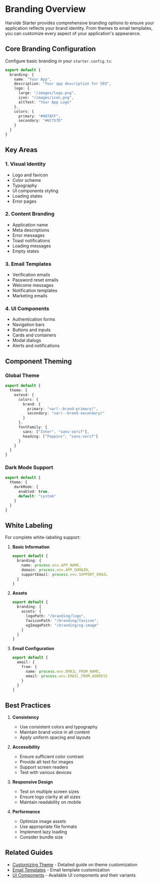 # Branding Overview

Harvide Starter provides comprehensive branding options to ensure your application reflects your brand identity. From themes to email templates, you can customize every aspect of your application's appearance.

## Core Branding Configuration

Configure basic branding in your `starter.config.ts`:

```typescript
export default {
  branding: {
    name: "Your App",
    description: "Your app description for SEO",
    logo: {
      large: "/images/logo.png",
      icon: "/images/icon.png",
      altText: "Your App Logo"
    },
    colors: {
      primary: "#007AFF",
      secondary: "#6C757D"
    }
  }
}
```

## Key Areas

### 1. Visual Identity

- Logo and favicon
- Color scheme
- Typography
- UI components styling
- Loading states
- Error pages

### 2. Content Branding

- Application name
- Meta descriptions
- Error messages
- Toast notifications
- Loading messages
- Empty states

### 3. Email Templates

- Verification emails
- Password reset emails
- Welcome messages
- Notification templates
- Marketing emails

### 4. UI Components

- Authentication forms
- Navigation bars
- Buttons and inputs
- Cards and containers
- Modal dialogs
- Alerts and notifications

## Component Theming

### Global Theme

```typescript
export default {
  theme: {
    extend: {
      colors: {
        brand: {
          primary: "var(--brand-primary)",
          secondary: "var(--brand-secondary)"
        }
      },
      fontFamily: {
        sans: ["Inter", "sans-serif"],
        heading: ["Poppins", "sans-serif"]
      }
    }
  }
}
```

### Dark Mode Support

```typescript
export default {
  theme: {
    darkMode: {
      enabled: true,
      default: "system"
    }
  }
}
```

## White Labeling

For complete white-labeling support:

1. **Basic Information**
   ```typescript
   export default {
     branding: {
       name: process.env.APP_NAME,
       domain: process.env.APP_DOMAIN,
       supportEmail: process.env.SUPPORT_EMAIL
     }
   }
   ```

2. **Assets**
   ```typescript
   export default {
     branding: {
       assets: {
         logoPath: "/branding/logo",
         faviconPath: "/branding/favicon",
         ogImagePath: "/branding/og-image"
       }
     }
   }
   ```

3. **Email Configuration**
   ```typescript
   export default {
     email: {
       from: {
         name: process.env.EMAIL_FROM_NAME,
         email: process.env.EMAIL_FROM_ADDRESS
       }
     }
   }
   ```

## Best Practices

1. **Consistency**
   - Use consistent colors and typography
   - Maintain brand voice in all content
   - Apply uniform spacing and layouts

2. **Accessibility**
   - Ensure sufficient color contrast
   - Provide alt text for images
   - Support screen readers
   - Test with various devices

3. **Responsive Design**
   - Test on multiple screen sizes
   - Ensure logo clarity at all sizes
   - Maintain readability on mobile

4. **Performance**
   - Optimize image assets
   - Use appropriate file formats
   - Implement lazy loading
   - Consider bundle size

## Related Guides

- [Customizing Theme](/customizing-theme) - Detailed guide on theme customization
- [Email Templates](/email-templates) - Email template customization
- [UI Components](/ui-components) - Available UI components and their variants
